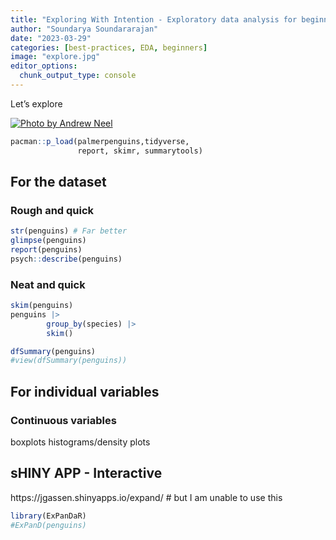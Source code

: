 ```yaml
---
title: "Exploring With Intention - Exploratory data analysis for beginners in R"
author: "Soundarya Soundararajan"
date: "2023-03-29"
categories: [best-practices, EDA, beginners]
image: "explore.jpg"
editor_options: 
  chunk_output_type: console
---
```


Let's explore

[![Photo by Andrew Neel](explore.jpg)](https://www.pexels.com/photo/white-flag-2330507/)

```r
pacman::p_load(palmerpenguins,tidyverse,
               report, skimr, summarytools)
```

## For the dataset

### Rough and quick

```r
str(penguins) # Far better
glimpse(penguins)
report(penguins)
psych::describe(penguins)
```

### Neat and quick

```r
skim(penguins)
penguins |> 
        group_by(species) |> 
        skim()
```


```r
dfSummary(penguins)
#view(dfSummary(penguins))
```


## For individual variables

### Continuous variables
boxplots
histograms/density plots

## sHINY APP - Interactive

https://jgassen.shinyapps.io/expand/ # but I am unable to use this

```r
library(ExPanDaR)
#ExPanD(penguins)
```

